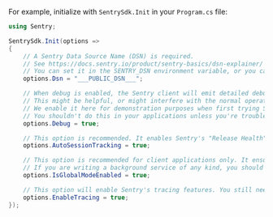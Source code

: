 For example, initialize with `SentrySdk.Init` in your `Program.cs` file:

```csharp
using Sentry;

SentrySdk.Init(options =>
{
    // A Sentry Data Source Name (DSN) is required.
    // See https://docs.sentry.io/product/sentry-basics/dsn-explainer/
    // You can set it in the SENTRY_DSN environment variable, or you can set it in code here.
    options.Dsn = "___PUBLIC_DSN___";

    // When debug is enabled, the Sentry client will emit detailed debugging information to the console.
    // This might be helpful, or might interfere with the normal operation of your application.
    // We enable it here for demonstration purposes when first trying Sentry.
    // You shouldn't do this in your applications unless you're troubleshooting issues with Sentry.
    options.Debug = true;

    // This option is recommended. It enables Sentry's "Release Health" feature.
    options.AutoSessionTracking = true;

    // This option is recommended for client applications only. It ensures all threads use the same global scope.
    // If you are writing a background service of any kind, you should remove this.
    options.IsGlobalModeEnabled = true;

    // This option will enable Sentry's tracing features. You still need to start transactions and spans.
    options.EnableTracing = true;
});
```

<PlatformContent includePath="getting-started-confignote" />
